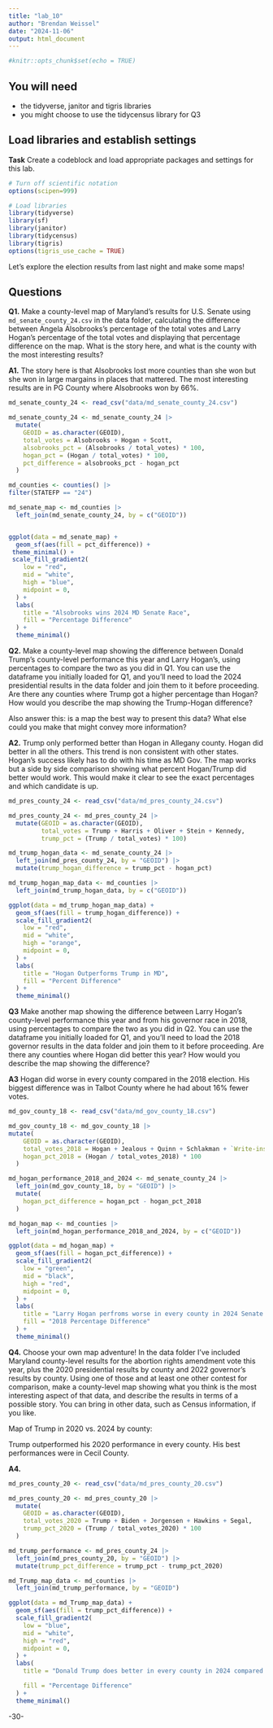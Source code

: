```yaml
---
title: "lab_10"
author: "Brendan Weissel"
date: "2024-11-06"
output: html_document
---
```


```r
#knitr::opts_chunk$set(echo = TRUE)
```

## You will need

-   the tidyverse, janitor and tigris libraries
-   you might choose to use the tidycensus library for Q3

## Load libraries and establish settings

**Task** Create a codeblock and load appropriate packages and settings for this lab.

```r
# Turn off scientific notation
options(scipen=999)

# Load libraries
library(tidyverse)
library(sf)
library(janitor)
library(tidycensus)
library(tigris) 
options(tigris_use_cache = TRUE)
```

Let's explore the election results from last night and make some maps!

## Questions

**Q1.** Make a county-level map of Maryland's results for U.S. Senate using `md_senate_county_24.csv` in the data folder, calculating the difference between Angela Alsobrooks's percentage of the total votes and Larry Hogan's percentage of the total votes and displaying that percentage difference on the map. What is the story here, and what is the county with the most interesting results?

**A1.** The story here is that Alsobrooks lost more counties than she won but she won in large margains in places that mattered. The most interesting results are in PG County where Alsobrooks won by 66%. 

```r
md_senate_county_24 <- read_csv("data/md_senate_county_24.csv")

md_senate_county_24 <- md_senate_county_24 |>
  mutate(
    GEOID = as.character(GEOID),
    total_votes = Alsobrooks + Hogan + Scott,
    alsobrooks_pct = (Alsobrooks / total_votes) * 100,
    hogan_pct = (Hogan / total_votes) * 100,
    pct_difference = alsobrooks_pct - hogan_pct
  )

md_counties <- counties() |> 
filter(STATEFP == "24")

md_senate_map <- md_counties |>
  left_join(md_senate_county_24, by = c("GEOID"))


ggplot(data = md_senate_map) +
  geom_sf(aes(fill = pct_difference)) +
 theme_minimal() +
 scale_fill_gradient2(
    low = "red",  
    mid = "white", 
    high = "blue",
    midpoint = 0,
  ) +
  labs(
    title = "Alsobrooks wins 2024 MD Senate Race",
    fill = "Percentage Difference"
  ) +
  theme_minimal()
```

**Q2.** Make a county-level map showing the difference between Donald Trump's county-level performance this year and Larry Hogan's, using percentages to compare the two as you did in Q1. You can use the dataframe you initially loaded for Q1, and you'll need to load the 2024 presidential results in the data folder and join them to it before proceeding. Are there any counties where Trump got a higher percentage than Hogan? How would you describe the map showing the Trump-Hogan difference?

Also answer this: is a map the best way to present this data? What else could you make that might convey more information?

**A2.** Trump only performed better than Hogan in Allegany county. Hogan did better in all the others. This trend is non consistent with other states. Hogan's success likely has to do with his time as MD Gov. The map works but a side by side comparison showing what percent Hogan/Trump did better would work. This would make it clear to see the exact percentages and which candidate is up. 

```r
md_pres_county_24 <- read_csv("data/md_pres_county_24.csv")

md_pres_county_24 <- md_pres_county_24 |>
  mutate(GEOID = as.character(GEOID),
         total_votes = Trump + Harris + Oliver + Stein + Kennedy, 
         trump_pct = (Trump / total_votes) * 100)

md_trump_hogan_data <- md_senate_county_24 |>
  left_join(md_pres_county_24, by = "GEOID") |>
  mutate(trump_hogan_difference = trump_pct - hogan_pct)

md_trump_hogan_map_data <- md_counties |>
  left_join(md_trump_hogan_data, by = c("GEOID"))

ggplot(data = md_trump_hogan_map_data) +
  geom_sf(aes(fill = trump_hogan_difference)) +
  scale_fill_gradient2(
    low = "red", 
    mid = "white",  
    high = "orange",     
    midpoint = 0,      
  ) +
  labs(
    title = "Hogan Outperforms Trump in MD",
    fill = "Percent Difference"
  ) +
  theme_minimal()

```

**Q3** Make another map showing the difference between Larry Hogan's county-level performance this year and from his governor race in 2018, using percentages to compare the two as you did in Q2. You can use the dataframe you initially loaded for Q1, and you'll need to load the 2018 governor results in the data folder and join them to it before proceeding. Are there any counties where Hogan did better this year? How would you describe the map showing the difference?

**A3** Hogan did worse in every county compared in the 2018 election. His biggest difference was in Talbot County where he had about 16% fewer votes. 

```r
md_gov_county_18 <- read_csv("data/md_gov_county_18.csv")

md_gov_county_18 <- md_gov_county_18 |>
mutate(
    GEOID = as.character(GEOID),
    total_votes_2018 = Hogan + Jealous + Quinn + Schlakman + `Write-ins`,   
    hogan_pct_2018 = (Hogan / total_votes_2018) * 100
  )

md_hogan_performance_2018_and_2024 <- md_senate_county_24 |>
  left_join(md_gov_county_18, by = "GEOID") |>
  mutate(
    hogan_pct_difference = hogan_pct - hogan_pct_2018 
  )

md_hogan_map <- md_counties |>
  left_join(md_hogan_performance_2018_and_2024, by = c("GEOID"))

ggplot(data = md_hogan_map) +
  geom_sf(aes(fill = hogan_pct_difference)) +
  scale_fill_gradient2(
    low = "green",   
    mid = "black",   
    high = "red",       
    midpoint = 0,
  ) +
  labs(
    title = "Larry Hogan perfroms worse in every county in 2024 Senate election compared to 2018 Govoner Race",
    fill = "2018 Percentage Difference"
  ) +
  theme_minimal()

```

**Q4.** Choose your own map adventure! In the data folder I've included Maryland county-level results for the abortion rights amendment vote this year, plus the 2020 presidential results by county and 2022 governor's results by county. Using one of those and at least one other contest for comparison, make a county-level map showing what you think is the most interesting aspect of that data, and describe the results in terms of a possible story. You can bring in other data, such as Census information, if you like.

Map of Trump in 2020 vs. 2024 by county:

Trump outperformed his 2020 performance in every county. His best performances were in Cecil County. 

**A4.**

```r
md_pres_county_20 <- read_csv("data/md_pres_county_20.csv")

md_pres_county_20 <- md_pres_county_20 |> 
  mutate(
    GEOID = as.character(GEOID),
    total_votes_2020 = Trump + Biden + Jorgensen + Hawkins + Segal,
    trump_pct_2020 = (Trump / total_votes_2020) * 100
  )

md_trump_performance <- md_pres_county_24 |>
  left_join(md_pres_county_20, by = "GEOID") |>
  mutate(trump_pct_difference = trump_pct - trump_pct_2020)

md_Trump_map_data <- md_counties |>
  left_join(md_trump_performance, by = "GEOID")

ggplot(data = md_Trump_map_data) +
  geom_sf(aes(fill = trump_pct_difference)) +
  scale_fill_gradient2(
    low = "blue",      
    mid = "white",    
    high = "red",   
    midpoint = 0,
  ) +
  labs(
    title = "Donald Trump does better in every county in 2024 compared to 2020",

    fill = "Percentage Difference"
  ) +
  theme_minimal()


```

-30-
